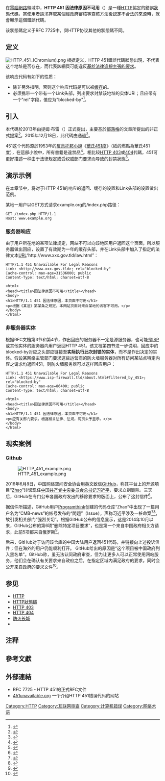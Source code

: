 {{noteTA
| G1 = IT
}}
{{HTTP}}
在[[電腦網路|電腦網路]]領域中，'''HTTP 451 因法律原因不可用'''（{{lang-en|HTTP 451 Unavailable For Legal Reasons}}）是一種[[HTTP|HTTP]]協定的錯誤[[HTTP狀態碼|狀態代碼]]，當使用者請求存取某個經政府審核等查核方法後認定不合法的來源時，就會顯示這個錯誤代碼。

该狀態碼定义于<nowiki/>RFC 7725<nowiki/>中，與HTTP协议其他的狀態碼不同。

==  定义 ==
[[File:HTTP_451_(Chromium).png|thumb]]
根据定义，HTTP 451錯誤代碼狀態出現，不代表这个地址是否存在，而代表該網頁可能違反[[基於法律違規主張的要求|基於法律違規主張的要求]]。

该响应代码有如下的性质：

* 除非另外指明，否则这个响应代码是可以被[[缓存|缓存]]的。
* 必须携带一个带有一个Link头部，列出要求封禁该地址的实体URI；且应带有一个"rel"字段，值应为"blocked-by"<ref>{{cite web|title=RFC 7725 - An HTTP Status Code to Report Legal Obstacles|url=https://datatracker.ietf.org/doc/rfc7725/?include_text=1|website=datatracker.ietf.org|accessdate=2017-08-06|language=en|archive-date=2018-09-14|archive-url=https://web.archive.org/web/20180914073916/https://datatracker.ietf.org/doc/rfc7725/?include_text=1|dead-url=no}}</ref>。

== 引入 ==
本代碼於2013年由提姆·布雷（{{lang|en|Tim Bray}}）正式提出，主要基於[[部落格|部落格]]{{lang|en|Terence Eden}}的文章所提出的非正式提案<ref name="Byrne">{{cite web|url=http://motherboard.vice.com/read/the-http-451-error-code-for-censorship-is-now-an-internet-standard|title=The HTTP 451 Error Code for Censorship Is Now an Internet Standard|last=Byrne|first=Michael|date=2015-12-21|work=[[Vice_(magazine)|Vice]]|accessdate=2015-12-21|archive-date=2015-12-22|archive-url=https://web.archive.org/web/20151222155906/http://motherboard.vice.com/read/the-http-451-error-code-for-censorship-is-now-an-internet-standard|dead-url=no}}</ref>。2015年12月18日，此代碼由{{link-en|國際網路工程研究團隊|Internet Engineering Steering Group}}通過<ref>{{cite web
|url=https://www.mnot.net/blog/2015/12/18/451
|title=Why 451?
|date=2015-12-18
|access-date=2015-12-20
|archive-date=2015-12-29
|archive-url=https://web.archive.org/web/20151229211231/https://www.mnot.net/blog/2015/12/18/451
|dead-url=no
}}</ref>。

451这个代码源於1953年的[[反烏托邦|反烏托邦]][[小說|小說]]《[[華氏451度|華氏451度]]》（紙的燃點為華氏451度），在這部小說中，所有書籍是違禁品<ref>{{cite news| url = http://www.guardian.co.uk/books/2012/jun/22/ray-bradbury-internet-error-message-451| title = Call for Ray Bradbury to be honoured with internet error message| last = Flood| first = Alison| date = 2012-06-22| newspaper = [[The_Guardian|The Guardian]]| accessdate = 2012-06-22| archive-date = 2012-06-22| archive-url = https://web.archive.org/web/20120622210836/http://www.guardian.co.uk/books/2012/jun/22/ray-bradbury-internet-error-message-451| dead-url = no}}</ref>。相比较[[HTTP_403|HTTP 403]]或[[HTTP_404|404]]代碼，451可更好描述一种由于法律规定或受权威部门要求而导致的封禁狀態<ref>{{cite web| url  = http://nakedsecurity.sophos.com/2013/08/19/http-error-code-451-unavailable-for-legal-reasons/| title  = HTTP error code 451: "Unavailable For Legal Reasons"| last  = Ducklin| first  = Paul| date  = 2013-08-19| website  = Naked Security| publisher  = [[Sophos|Sophos]]| accessdate  = | archive-date  = 2016-02-20| archive-url  = https://web.archive.org/web/20160220033253/https://nakedsecurity.sophos.com/2013/08/19/http-error-code-451-unavailable-for-legal-reasons/| dead-url  = no}}</ref>。

== 演示示例 ==
在本章节中，将对于HTTP 451的响应的返回、缓存的设置和Link头部的设置做出范例。

某地一用户以GET方式请求example.org的/index.php路径：
<syntaxhighlight lang="http">
GET /index.php HTTP/1.1
Host: www.example.org
</syntaxhighlight>

=== 服务器响应 ===
由于用户所在地的某项法律规定，网站不可以向该地区用户返回这个页面，所以服务器做出回应，设置了有效期为一年的缓存头部，并在Link头部中加入了指定的法律文本[[URL|URL]]“<nowiki>http://www.xxx.gov.tld/law.html</nowiki>”：
<syntaxhighlight lang="http">
HTTP/1.1 451 Unavailable For Legal Reasons
Link: <http://www.xxx.gov.tld>; rel="blocked-by"
Cache-control: max-age=31536000; public
Content-Type: text/html; charset=utf-8

<html>
<head><title>因法律原因不可用</title></head>
<body>
<h1>HTTP/1.1 451 因法律原因，本页面不可用</h1>
<p>根据《某法》第某条之规定，本网站页面对来自某地的访客不可用。</p>
</body>
</html>
</syntaxhighlight>

=== 非服务器实体 ===
根据RFC文档第3节和第4节，作出回应的服务器不一定是源服务器，也可能是[[ISP|ISP]]或其他实体的服务器向用户返回HTTP 451。该文档第四节进一步说明，回应中的blocked-by对应之头部应链接至'''实际执行此次封锁的实体'''，而不是作出决定的实体。假设某网络主管部门要求这些运营商的防火墙服务器对所有访问某站点特定内容之请求均返回451，则防火墙服务器可以这样回应用户：
<syntaxhighlight lang="http">
HTTP/1.1 451 Unavailable For Legal Reasons
Link: <https://www.isp-firewall.tld/about.html#filtered_by_451>; rel="blocked-by"
Cache-control: max-age=86400; public
Content-Type: text/html; charset=utf-8

<html>
<head><title>因法律原因不可用</title></head>
<body>
<h1>HTTP/1.1 451 因法律原因，本页面不可用</h1>
<p>应有关部门要求，根据相关法律、法规，网页未予显示。</p>
</body>
</html>
</syntaxhighlight>

== 现实案例 ==
=== Github ===
{{See also|编程随想|赵家人#相关事件}}
[[File:HTTP_451_example.png|thumb]]

2016年6月8日，中国网络空间安全协会用英文致信[[GitHub|GitHub]]，称其平台上的开源项目“[[赵家人#相关事件|Zhao]]”诽谤现任[[中国共产党中央委员会总书记|中国共产党中央委员会总书记]][[习近平|习近平]]，要求立刻删除。三天后，GitHub在专门公布各国政府发出的移除要求的版面上，公布了这封信件<ref>{{cite web|title=gov-takedowns: Text of government takedown notices as received. GitHub does not endorse or adopt any assertion contained in the following notices|url=https://github.com/github/gov-takedowns/blob/78775b09e64d85f08547287cab204b48b2491192/China/2016/2016-06-08-programthink-zhao.md|website=Github|publisher=GitHub|date=2017-08-01|accessdate=2017-08-06|archive-date=2019-02-16|archive-url=https://web.archive.org/web/20190216132354/https://github.com/github/gov-takedowns/blob/78775b09e64d85f08547287cab204b48b2491192/China/2016/2016-06-08-programthink-zhao.md|dead-url=no}}</ref>{{需要非第一手来源}}。

据信件所描述，GitHub用户[[编程随想的博客|Programthink]]创建的代码仓库“Zhao”中出现了一篇用户名为“CMB-news”的帐号发布的“問題”（Issue），声称习近平涉及一桩命案<ref>{{cite web|title=習近平有重大殺人嫌疑！ · Issue #38 · programthink/zhao|url=https://github.com/programthink/zhao/issues/38|website=GitHub|language=en|accessdate=2017-08-06|archive-date=2020-03-06|archive-url=https://web.archive.org/web/20200306123011/https://github.com/programthink/zhao/issues/38|dead-url=no}}</ref><ref>{{Cite web|title=China’s fierce censors try a new tactic with GitHub—asking nicely|url=https://qz.com/718465/chinas-fierce-censors-try-a-new-tactic-with-github-asking-nicely/|access-date=2022-03-21|last=Horwitz|first=Josh|work=Quartz|language=en|archive-date=2022-03-26|archive-url=https://web.archive.org/web/20220326091400/https://qz.com/718465/chinas-fierce-censors-try-a-new-tactic-with-github-asking-nicely/}}</ref>，故引发相关部门“强烈关切”。根据GitHub公布的信息显示，这是2014年10月以来，GitHub公布的第6项“删除特定项目要求”，也是第一个来自中国政府相关方请求，此前5项都来自俄罗斯<ref>{{cite web|title=gov-takedowns: Text of government takedown notices as received. GitHub does not endorse or adopt any assertion contained in the following notices|url=https://github.com/github/gov-takedowns/|website=GitHub|publisher=GitHub|accessdate=2017-08-06|date=2017-08-01|archive-date=2017-09-12|archive-url=https://web.archive.org/web/20170912163703/https://github.com/github/gov-takedowns|dead-url=no}}</ref>{{需要非第一手来源}}。

后来，GitHub对于访问该仓库的中国大陆用户返回451代码，并链接向上述投诉信件；但在海外的用户仍能顺利打开。 GitHub给出的原因是“这个项目被中国政府列入黑名单”{{NoteTag|原文：Repository unavailable because of the Chinese Internet Blacklist}}。GitHub称，虽无法认同政府审查，但为让更多人可以正常使用网站服务，他们会在确认有关要求来自政府之后，在指定区域内满足政府的要求，同时会公开来自政府的要求文件<ref>{{cite web|title=開源「趙家人」名單，GitHub激怒中國網安協會首出拳｜端傳媒|url=https://theinitium.com/article/20160628-mainland-githubcensor/|website=端传媒|accessdate=2017-08-06|language=zh-Hant|archive-date=2020-03-27|archive-url=https://web.archive.org/web/20200327032703/https://theinitium.com/article/20160628-mainland-githubcensor/|dead-url=no}}</ref>。

== 参见 ==
* [[HTTP|HTTP]]
* [[HTTP狀態碼|HTTP狀態碼]]
* [[HTTP_403|HTTP 403]]
* [[HTTP_404|HTTP 404]]
* [[防火长城|防火长城]]
* {{link-en|科技解決|Technological fix}}

== 注释 ==
<references group="註" />

== 參考文獻 ==
{{Reflist}}

==外部連結==
* RFC 7725 - HTTP 451的正式RFC文件
* [http://www.451unavailable.org/ 451unavailable.org]{{Wayback|url=http://www.451unavailable.org/ |date=20160126124104 }} 一个介绍HTTP 451错误代码的网站

[[Category:HTTP|Category:HTTP]]
[[Category:互联网审查|Category:互联网审查]]
[[Category:计算机错误|Category:计算机错误]]
[[Category:网络术语|Category:网络术语]]